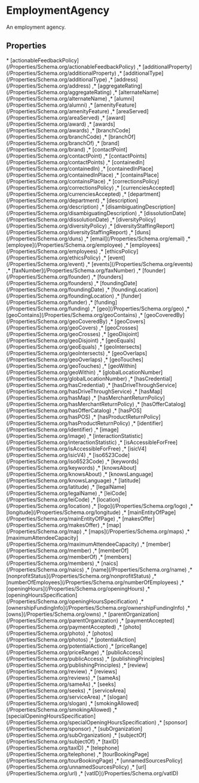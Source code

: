 
# EmploymentAgency

An employment agency.

## Properties

<Grid>
* [actionableFeedbackPolicy](/Properties/Schema.org/actionableFeedbackPolicy)
,* [additionalProperty](/Properties/Schema.org/additionalProperty)
,* [additionalType](/Properties/Schema.org/additionalType)
,* [address](/Properties/Schema.org/address)
,* [aggregateRating](/Properties/Schema.org/aggregateRating)
,* [alternateName](/Properties/Schema.org/alternateName)
,* [alumni](/Properties/Schema.org/alumni)
,* [amenityFeature](/Properties/Schema.org/amenityFeature)
,* [areaServed](/Properties/Schema.org/areaServed)
,* [award](/Properties/Schema.org/award)
,* [awards](/Properties/Schema.org/awards)
,* [branchCode](/Properties/Schema.org/branchCode)
,* [branchOf](/Properties/Schema.org/branchOf)
,* [brand](/Properties/Schema.org/brand)
,* [contactPoint](/Properties/Schema.org/contactPoint)
,* [contactPoints](/Properties/Schema.org/contactPoints)
,* [containedIn](/Properties/Schema.org/containedIn)
,* [containedInPlace](/Properties/Schema.org/containedInPlace)
,* [containsPlace](/Properties/Schema.org/containsPlace)
,* [correctionsPolicy](/Properties/Schema.org/correctionsPolicy)
,* [currenciesAccepted](/Properties/Schema.org/currenciesAccepted)
,* [department](/Properties/Schema.org/department)
,* [description](/Properties/Schema.org/description)
,* [disambiguatingDescription](/Properties/Schema.org/disambiguatingDescription)
,* [dissolutionDate](/Properties/Schema.org/dissolutionDate)
,* [diversityPolicy](/Properties/Schema.org/diversityPolicy)
,* [diversityStaffingReport](/Properties/Schema.org/diversityStaffingReport)
,* [duns](/Properties/Schema.org/duns)
,* [email](/Properties/Schema.org/email)
,* [employee](/Properties/Schema.org/employee)
,* [employees](/Properties/Schema.org/employees)
,* [ethicsPolicy](/Properties/Schema.org/ethicsPolicy)
,* [event](/Properties/Schema.org/event)
,* [events](/Properties/Schema.org/events)
,* [faxNumber](/Properties/Schema.org/faxNumber)
,* [founder](/Properties/Schema.org/founder)
,* [founders](/Properties/Schema.org/founders)
,* [foundingDate](/Properties/Schema.org/foundingDate)
,* [foundingLocation](/Properties/Schema.org/foundingLocation)
,* [funder](/Properties/Schema.org/funder)
,* [funding](/Properties/Schema.org/funding)
,* [geo](/Properties/Schema.org/geo)
,* [geoContains](/Properties/Schema.org/geoContains)
,* [geoCoveredBy](/Properties/Schema.org/geoCoveredBy)
,* [geoCovers](/Properties/Schema.org/geoCovers)
,* [geoCrosses](/Properties/Schema.org/geoCrosses)
,* [geoDisjoint](/Properties/Schema.org/geoDisjoint)
,* [geoEquals](/Properties/Schema.org/geoEquals)
,* [geoIntersects](/Properties/Schema.org/geoIntersects)
,* [geoOverlaps](/Properties/Schema.org/geoOverlaps)
,* [geoTouches](/Properties/Schema.org/geoTouches)
,* [geoWithin](/Properties/Schema.org/geoWithin)
,* [globalLocationNumber](/Properties/Schema.org/globalLocationNumber)
,* [hasCredential](/Properties/Schema.org/hasCredential)
,* [hasDriveThroughService](/Properties/Schema.org/hasDriveThroughService)
,* [hasMap](/Properties/Schema.org/hasMap)
,* [hasMerchantReturnPolicy](/Properties/Schema.org/hasMerchantReturnPolicy)
,* [hasOfferCatalog](/Properties/Schema.org/hasOfferCatalog)
,* [hasPOS](/Properties/Schema.org/hasPOS)
,* [hasProductReturnPolicy](/Properties/Schema.org/hasProductReturnPolicy)
,* [identifier](/Properties/Schema.org/identifier)
,* [image](/Properties/Schema.org/image)
,* [interactionStatistic](/Properties/Schema.org/interactionStatistic)
,* [isAccessibleForFree](/Properties/Schema.org/isAccessibleForFree)
,* [isicV4](/Properties/Schema.org/isicV4)
,* [iso6523Code](/Properties/Schema.org/iso6523Code)
,* [keywords](/Properties/Schema.org/keywords)
,* [knowsAbout](/Properties/Schema.org/knowsAbout)
,* [knowsLanguage](/Properties/Schema.org/knowsLanguage)
,* [latitude](/Properties/Schema.org/latitude)
,* [legalName](/Properties/Schema.org/legalName)
,* [leiCode](/Properties/Schema.org/leiCode)
,* [location](/Properties/Schema.org/location)
,* [logo](/Properties/Schema.org/logo)
,* [longitude](/Properties/Schema.org/longitude)
,* [mainEntityOfPage](/Properties/Schema.org/mainEntityOfPage)
,* [makesOffer](/Properties/Schema.org/makesOffer)
,* [map](/Properties/Schema.org/map)
,* [maps](/Properties/Schema.org/maps)
,* [maximumAttendeeCapacity](/Properties/Schema.org/maximumAttendeeCapacity)
,* [member](/Properties/Schema.org/member)
,* [memberOf](/Properties/Schema.org/memberOf)
,* [members](/Properties/Schema.org/members)
,* [naics](/Properties/Schema.org/naics)
,* [name](/Properties/Schema.org/name)
,* [nonprofitStatus](/Properties/Schema.org/nonprofitStatus)
,* [numberOfEmployees](/Properties/Schema.org/numberOfEmployees)
,* [openingHours](/Properties/Schema.org/openingHours)
,* [openingHoursSpecification](/Properties/Schema.org/openingHoursSpecification)
,* [ownershipFundingInfo](/Properties/Schema.org/ownershipFundingInfo)
,* [owns](/Properties/Schema.org/owns)
,* [parentOrganization](/Properties/Schema.org/parentOrganization)
,* [paymentAccepted](/Properties/Schema.org/paymentAccepted)
,* [photo](/Properties/Schema.org/photo)
,* [photos](/Properties/Schema.org/photos)
,* [potentialAction](/Properties/Schema.org/potentialAction)
,* [priceRange](/Properties/Schema.org/priceRange)
,* [publicAccess](/Properties/Schema.org/publicAccess)
,* [publishingPrinciples](/Properties/Schema.org/publishingPrinciples)
,* [review](/Properties/Schema.org/review)
,* [reviews](/Properties/Schema.org/reviews)
,* [sameAs](/Properties/Schema.org/sameAs)
,* [seeks](/Properties/Schema.org/seeks)
,* [serviceArea](/Properties/Schema.org/serviceArea)
,* [slogan](/Properties/Schema.org/slogan)
,* [smokingAllowed](/Properties/Schema.org/smokingAllowed)
,* [specialOpeningHoursSpecification](/Properties/Schema.org/specialOpeningHoursSpecification)
,* [sponsor](/Properties/Schema.org/sponsor)
,* [subOrganization](/Properties/Schema.org/subOrganization)
,* [subjectOf](/Properties/Schema.org/subjectOf)
,* [taxID](/Properties/Schema.org/taxID)
,* [telephone](/Properties/Schema.org/telephone)
,* [tourBookingPage](/Properties/Schema.org/tourBookingPage)
,* [unnamedSourcesPolicy](/Properties/Schema.org/unnamedSourcesPolicy)
,* [url](/Properties/Schema.org/url)
,* [vatID](/Properties/Schema.org/vatID)

</Grid>

